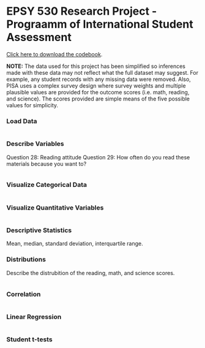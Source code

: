 EPSY 530 Research Project - Prograamm of International Student Assessment
========================================================



[Click here to download the codebook](Codebook_Stu09_Dec10.pdf).


**NOTE:** The data used for this project has been simplified so inferences made with these data may not reflect what the full dataset may suggest. For example, any student records with any missing data were removed. Also, PISA uses a complex survey design where survey weights and multiple plausible values are provided for the outcome scores (i.e. math, reading, and science). The scores provided are simple means of the five possible values for simplicity.


### Load Data

```r
```


### Describe Variables

Question 28: Reading attitude
Question 29: How often do you read these materials because you want to?

```r
```


### Visualize Categorical Data

```r
```

### Visualize Quantitative Variables

```r
```


### Descriptive Statistics

Mean, median, standard deviation, interquartile range.

### Distributions

Describe the distrubition of the reading, math, and science scores.

```r
```


### Correlation

```r
```


### Linear Regression

```r
```


### Student t-tests

```r
```


